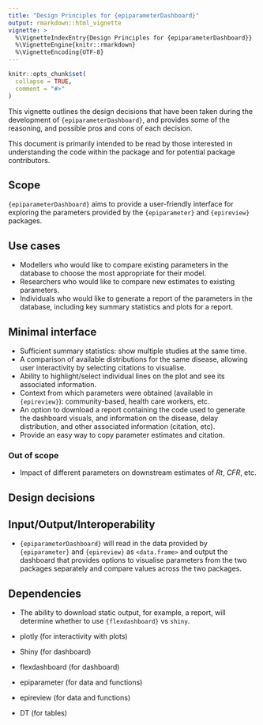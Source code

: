 ```yaml
---
title: "Design Principles for {epiparameterDashboard}"
output: rmarkdown::html_vignette
vignette: >
  %\VignetteIndexEntry{Design Principles for {epiparameterDashboard}}
  %\VignetteEngine{knitr::rmarkdown}
  %\VignetteEncoding{UTF-8}
---
```


```r
knitr::opts_chunk$set(
  collapse = TRUE,
  comment = "#>"
)
```

This vignette outlines the design decisions that have been taken during the development of `{epiparameterDashboard}`, and provides some of the reasoning, and possible pros and cons of each decision.

This document is primarily intended to be read by those interested in understanding the code within the package and for potential package contributors.

<!-- Text in angular brackets (<>) is to guide what to include for each section please delete the guidelines and replace for your package.

None of the sections are required, feel free to remove any sections not relevant to your package or add new sections if helpful. -->

## Scope

`{epiparameterDashboard}` aims to provide a user-friendly interface for exploring the parameters provided by the `{epiparameter}` and `{epireview}` packages.

## Use cases

- Modellers who would like to compare existing parameters in the database to choose the most appropriate for their model.
- Researchers who would like to compare new estimates to existing parameters.
- Individuals who would like to generate a report of the parameters in the database, including key summary statistics and plots for a report.
  
## Minimal interface

- Sufficient summary statistics: show multiple studies at the same time. 
- A comparison of available distributions for the same disease, allowing user interactivity by selecting citations to visualise.
- Ability to highlight/select individual lines on the plot and see its associated information.
- Context from which parameters were obtained (available in `{epireview}`): community-based, health care workers, etc.
- An option to download a report containing the code used to generate the dashboard visuals, and information on the disease, delay distribution, and other associated information (citation, etc).
- Provide an easy way to copy parameter estimates and citation.

### Out of scope

- Impact of different parameters on downstream estimates of $Rt$, $CFR$, etc.

## Design decisions

## Input/Output/Interoperability

- `{epiparameterDashboard}` will read in the data provided by `{epiparameter}` and `{epireview}` as `<data.frame>` and output the dashboard that provides options to visualise parameters from the two packages separately and compare values across the two packages.

## Dependencies

- The ability to download static output, for example, a report, will determine whether to use `{flexdashboard}` vs `shiny`.

- plotly (for interactivity with plots)
- Shiny (for dashboard)
- flexdashboard (for dashboard)
- epiparameter (for data and functions)
- epireview (for data and functions)
- DT (for tables)
